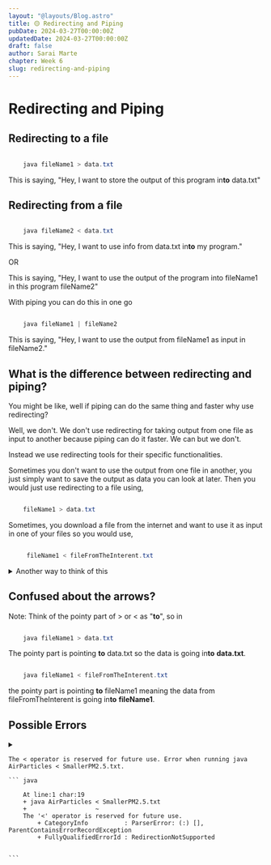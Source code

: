```yaml
---
layout: "@layouts/Blog.astro"
title: 🟡 Redirecting and Piping
pubDate: 2024-03-27T00:00:00Z
updatedDate: 2024-03-27T00:00:00Z
draft: false
author: Sarai Marte
chapter: Week 6
slug: redirecting-and-piping
---
```


# Redirecting and Piping

## Redirecting to a file

```java

    java fileName1 > data.txt


```

This is saying, "Hey, I want to store the output of this program in**to** data.txt"

## Redirecting from a file

```java

    java fileName2 < data.txt


```

This is saying, "Hey, I want to use info from data.txt in**to** my program."

OR

This is saying, "Hey, I want to use the output of the program into fileName1 in this program
fileName2"

With piping you can do this in one go

```java

    java fileName1 | fileName2


```

This is saying, "Hey, I want to use the output from fileName1 as input in fileName2."

## What is the difference between redirecting and piping?

You might be like, well if piping can do the same thing and faster why use redirecting?

Well, we don't. We don't use redirecting for taking output from one file as input to another
because piping can do it faster. We can but we don't.

Instead we use redirecting tools for their specific functionalities.

Sometimes you don't want to use the output from one file in another, you just simply want to
save the output as data you can look at later. Then you would just use redirecting to a file using,

```java

    fileName1 > data.txt

```

Sometimes, you download a file from the internet and want to use it as input in one of your files
so you would use,

```java

     fileName1 < fileFromTheInterent.txt

```

<details>

{" "}
<summary>Another way to think of this </summary>

    Step 1: We can take an output from file1 and save it in a text file called output.txt.



    Step2: Later we can take that same output.txt file and use it's output as input for another program in file2.



    But we can do this in one go with piping.



    Step1: Piping takes the output of file1 straight as the input for file2.



    Meaning that with piping we don't have to do 2 steps like we did in redirecting but only one step for when we want to use the output of one file in another.



    So, piping only exists for that case scenario but redirecting can also be used to do the same
    thing, it will just take an extra step.



    However, redirecting doesn't just exist to take output from one file to another. They also exist to
    do each individual part by itself.



    Sometimes you don't want to use the output from one file in another, you just simply want to
    save the output as data you can look at later. Then you would just use redirecting to a file using,
    java fileName1 > data.txt.



    Sometimes, you download a file from the internet and want to use it as input in one of your files
    so you would use,
    java fileName1 < fileFromTheInterent.txt

</details>

## Confused about the arrows?

Note: Think of the pointy part of > or < as "**to**", so in

```java

    java fileName1 > data.txt


```

The pointy part is pointing **to** data.txt so the data is going in**to** **data.txt**.

```java

    java fileName1 < fileFromTheInterent.txt


```

the pointy part is pointing **to** fileName1 meaning the data from fileFromTheInterent is going in**to**
**fileName1**.

## Possible Errors

<details>

  <summary>
  
    The < operator is reserved for future use. Error when running java AirParticles < SmallerPM2.5.txt.

    ``` java

        At line:1 char:19
        + java AirParticles < SmallerPM2.5.txt
        +                   ~
        The '<' operator is reserved for future use.
            + CategoryInfo          : ParserError: (:) [], ParentContainsErrorRecordException
            + FullyQualifiedErrorId : RedirectionNotSupported


    ```

   </summary>
  


    You are getting this error probably because you are using VS Code's Terminal.



    Fact: VSCodes Terminal runs on powershell.



    And Powershell does not support ```java java AirParticles < SmallerPM2.5.txt ``` so you have to use the command prompt.



    Next to where it says "powershell" in the right corner of the terminal near the 'x' there should be a plus sign and a drop down arrow. Click on the drop down arrow and click "Command Prompt" should be the third option from the top. Now run the same line and it should work,



    If you're on apple you wouldn't get this error because apple uses zsh (z-shell) not powershell.

    Here is a video if you can't figure it out.



    <div style="width:100%;height:0;padding-bottom:56%;position:relative;"><iframe width="100%" height="100%" style="position:absolute" allowFullScreen src="https://www.youtube.com/embed/3ZfEa2D-SYI?si=0XxHaFN5B1K_-fy1" title="YouTube video player" frameborder="0" allow="accelerometer; autoplay; clipboard-write; encrypted-media; gyroscope; picture-in-picture; web-share" referrerpolicy="strict-origin-when-cross-origin" ></iframe></div>

</details>
